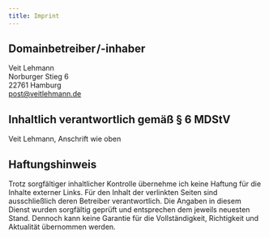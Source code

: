 ```yaml
---
title: Imprint
---
```


## Domainbetreiber&#8202;/<wbr/><nobr>-inhaber</nobr>

Veit Lehmann  
Norburger Stieg 6  
22761 Hamburg  
[post@veitlehmann.de](mailto:post@veitlehmann.de)

## Inhaltlich verantwortlich gemäß § 6 MDStV

Veit Lehmann, Anschrift wie oben

## Haftungshinweis

Trotz sorgfältiger inhaltlicher Kontrolle übernehme ich keine Haftung für die Inhalte externer Links. Für den Inhalt der verlinkten Seiten sind ausschließlich deren Betreiber verantwortlich. Die Angaben in diesem Dienst wurden sorgfältig geprüft und entsprechen dem jeweils neuesten Stand. Dennoch kann keine Garantie für die Vollständigkeit, Richtigkeit und Aktualität übernommen werden.
